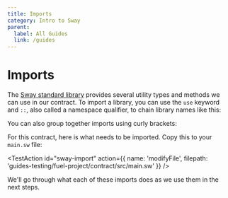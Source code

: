 ```yaml
---
title: Imports
category: Intro to Sway
parent:
  label: All Guides
  link: /guides
---
```


# Imports

The [Sway standard library](https://fuellabs.github.io/sway/master/std/) provides several utility types and methods we can use in our contract. To import a library, you can use the `use` keyword and `::`, also called a namespace qualifier, to chain library names like this:

<CodeImport
  file="../../examples/intro-to-sway/contract/src/docs_hub_misc.sw"
  comment="import_single"
  commentType="//"
  lang="sway"
/>

You can also group together imports using curly brackets:

<CodeImport
  file="../../examples/intro-to-sway/contract/src/docs_hub_misc.sw"
  comment="import_multi"
  commentType="//"
  lang="sway"
/>

For this contract, here is what needs to be imported. Copy this to your `main.sw` file:

<TestAction
id="sway-import"
action={{
  name: 'modifyFile',
  filepath: 'guides-testing/fuel-project/contract/src/main.sw'
}}
/>

<CodeImport
  file="../../examples/intro-to-sway/contract/src/main.sw"
  comment="import"
  commentType="//"
  lang="sway"
/>

We'll go through what each of these imports does as we use them in the next steps.
